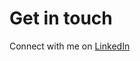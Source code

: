 # Get in touch 

Connect with me on [LinkedIn](https://www.linkedin.com/in/vimal-ramanathan-2959841b4/)

